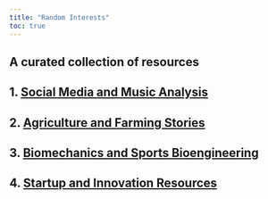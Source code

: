 ```yaml
---
title: "Random Interests"
toc: true
---
```


## A curated collection of resources

## 1. [Social Media and Music Analysis](soc_med_music_analysis.qmd)

## 2. [Agriculture and Farming Stories](agric_farm.qmd)

## 3. [Biomechanics and Sports Bioengineering](biomech_sports_be.qmd)

## 4. [Startup and Innovation Resources](startup_innov.qmd)
